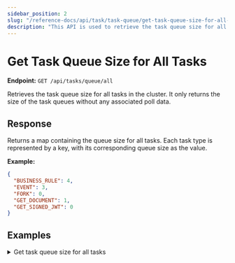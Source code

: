 ```yaml
---
sidebar_position: 2
slug: "/reference-docs/api/task/task-queue/get-task-queue-size-for-all-tasks"
description: "This API is used to retrieve the task queue size for all tasks in your Conductor cluster."
---
```


# Get Task Queue Size for All Tasks

**Endpoint:** `GET /api/tasks/queue/all`

Retrieves the task queue size for all tasks in the cluster. It only returns the size of the task queues without any associated poll data.

## Response

Returns a map containing the queue size for all tasks. Each task type is represented by a key, with its corresponding queue size as the value.

**Example:**

```json
{
  "BUSINESS_RULE": 4,
  "EVENT": 3,
  "FORK": 0,
  "GET_DOCUMENT": 1,
  "GET_SIGNED_JWT": 0
}
```

## Examples

<details>
<summary>Get task queue size for all tasks</summary>

**Request**

```bash
curl -X 'GET' \
  'https://<YOUR_CLUSTER>/api/tasks/queue/all' \
  -H 'accept: */*' \
  -H 'X-Authorization: <TOKEN>'
```

**Response**

```json
{
  "AWS_LAMBDA": 0,
  "BUSINESS_RULE": 0,
  "EVENT": 0,
  "FORK": 0,
  "GET_DOCUMENT": 0,
  "GET_SIGNED_JWT": 0,
  "HTTP": 3,
  "HTTP_POLL": 0,
  "INLINE": 0,
  "JDBC": 0,
  "JOIN": 0,
  "LLM_CHAT_COMPLETE": 0,
  "LLM_GENERATE_EMBEDDINGS": 0,
  "LLM_GET_EMBEDDINGS": 0,
  "LLM_INDEX_DOCUMENT": 0,
  "LLM_INDEX_TEXT": 0,
  "LLM_SEARCH_INDEX": 0,
  "LLM_STORE_EMBEDDINGS": 0,
  "LLM_TEXT_COMPLETE": 0,
  "OPS_GENIE": 0,
  "QUERY_PROCESSOR": 0,
  "SPLIT_DOCUMENT": 0,
  "TERMINATE": 0,
  "WAIT": 0,
  "WAIT_FOR_WEBHOOK": 0,
  "_batch_upload_queue0": 22,
  "_batch_upload_queue1": 1,
  "_batch_upload_queue2": 3,
  "_batch_upload_queue3": 0,
  "_batch_upload_queue4": 0,
  "_deciderQueue": 3,
  "_index_queue": 0,
  "_webhook_queue": 0,
  "fakeResults": 0,
  "sitemap_urls": 0,
  "test-input_template": 0,
  "test-java-sdk": 0
}
```

</details>
